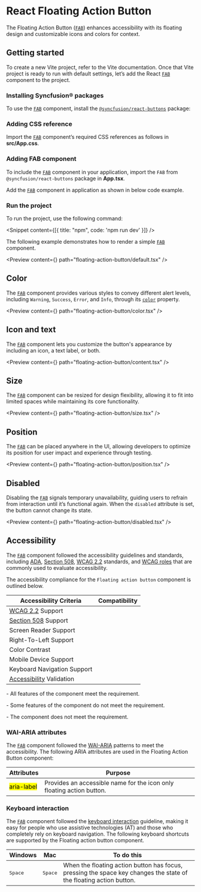 
<Meta
  title="React Floating Action Button Component | Syncfusion"
  description="The Floating Action Button (FAB) offers quick access to primary actions, with customizable icons, colors, and responsive positioning."
/>

# React Floating Action Button

The Floating Action Button ([`FAB`](https://react-api.syncfusion.com/floating-action-button/overview)) enhances accessibility with its floating design and customizable icons and colors for context.

## Getting started

To create a new Vite project, refer to the <Link to="/getting-started/vite#set-up-the-vite-project">Vite</Link> documentation. Once that Vite project is ready to run with default settings, let’s add the React [`FAB`](https://react-api.syncfusion.com/floating-action-button/overview) component to the project.

### Installing Syncfusion® packages

To use the [`FAB`](https://react-api.syncfusion.com/floating-action-button/overview) component, install the [`@syncfusion/react-buttons`](https://www.npmjs.com/package/@syncfusion/react-buttons) package:  

<Snippet content={fabNpm}/>

### Adding CSS reference

Import the [`FAB`](https://react-api.syncfusion.com/floating-action-button/overview) component’s required CSS references as follows in **src/App.css**.

<Snippet content={fabStyles}/>

### Adding FAB component

To include the [`FAB`](https://react-api.syncfusion.com/floating-action-button/overview) component in your application, import the `FAB` from `@syncfusion/react-buttons` package in **App.tsx**.

<Snippet content={fabImport}/>

Add the [`FAB`](https://react-api.syncfusion.com/floating-action-button/overview) component in application as shown in below code example.

<Snippet content={fabComponent}/>

### Run the project

To run the project, use the following command:

<Snippet content={[{ title: "npm", code: 'npm run dev' }]} />

The following example demonstrates how to render a simple [`FAB`](https://react-api.syncfusion.com/floating-action-button/overview) component.

<Preview content={<Default />} path="floating-action-button/default.tsx" />

## Color

The [`FAB`](https://react-api.syncfusion.com/floating-action-button/overview) component provides various styles to convey different alert levels, including `Warning`, `Success`, `Error`, and `Info`, through its [`color`](https://react-api.syncfusion.com/floating-action-button/overview#color) property.

<Preview
  content={<ColorSample />}
  path="floating-action-button/color.tsx"
/>

## Icon and text

The [`FAB`](https://react-api.syncfusion.com/floating-action-button/overview) component lets you customize the button's appearance by including an icon, a text label, or both.

<Preview
  content={<Content />}
  path="floating-action-button/content.tsx"
/>

## Size

The [`FAB`](https://react-api.syncfusion.com/floating-action-button/overview) component can be resized for design flexibility, allowing it to fit into limited spaces while maintaining its core functionality.

<Preview
  content={<SizeSample />}
  path="floating-action-button/size.tsx"
/>

## Position

The [`FAB`](https://react-api.syncfusion.com/floating-action-button/overview) can be placed anywhere in the UI, allowing developers to optimize its position for user impact and experience through testing.

<Preview
  content={<Position />}
  path="floating-action-button/position.tsx"
/>

## Disabled

Disabling the [`FAB`](https://react-api.syncfusion.com/floating-action-button/overview) signals temporary unavailability, guiding users to refrain from interaction until it’s functional again. When the `disabled` attribute is set, the button cannot change its state.

<Preview
  content={<Disabled />}
  path="floating-action-button/disabled.tsx"
/>

## Accessibility

The [`FAB`](https://react-api.syncfusion.com/floating-action-button/overview) component followed the accessibility guidelines and standards, including [ADA](https://www.ada.gov/), [Section 508](https://www.section508.gov/), [WCAG 2.2](https://www.w3.org/TR/WCAG22/) standards, and [WCAG roles](https://www.w3.org/TR/wai-aria/#roles) that are commonly used to evaluate accessibility.

The accessibility compliance for the `Floating action button` component is outlined below.

| Accessibility Criteria | Compatibility |
| -- | -- |
| [WCAG 2.2](https://www.w3.org/TR/WCAG22/) Support | <Check/> |
| [Section 508](https://www.section508.gov/) Support | <Check/> |
| Screen Reader Support | <Check/> |
| Right-To-Left Support | <Check/> |
| Color Contrast | <Check/> |
| Mobile Device Support | <Check/> |
| Keyboard Navigation Support | <Check/> |
| [Accessibility](https://www.npmjs.com/package/@storybook/addon-a11y) Validation | <Check/> |

<Check/> - All features of the component meet the requirement.

<Clock/> - Some features of the component do not meet the requirement.

<Cross/> - The component does not meet the requirement.

### WAI-ARIA attributes

The [`FAB`](https://react-api.syncfusion.com/floating-action-button/overview) component followed the [WAI-ARIA](https://www.w3.org/WAI/ARIA/apg/patterns/alert/) patterns to meet the accessibility. The following ARIA attributes are used in the Floating Action Button component:

| Attributes | Purpose |
| --- | --- |
| <mark>aria-label</mark> | Provides an accessible name for the icon only floating action button. |

### Keyboard interaction

The [`FAB`](https://react-api.syncfusion.com/floating-action-button/overview) component followed the [keyboard interaction](https://www.w3.org/WAI/ARIA/apg/patterns/alert/#keyboardinteraction) guideline, making it easy for people who use assistive technologies (AT) and those who completely rely on keyboard navigation. The following keyboard shortcuts are supported by the Floating action button component.


| **Windows** | **Mac** | **To do this** |
| --- | --- | --- |
| <kbd>Space</kbd>| <kbd>Space</kbd> | When the floating action button has focus, pressing the space key changes the state of the floating action button. |